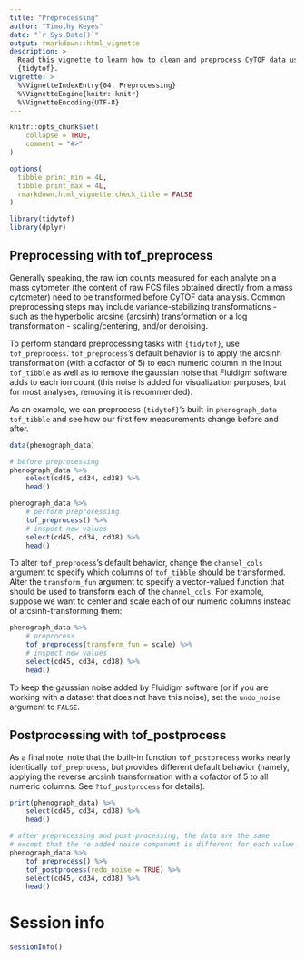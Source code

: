 ```yaml
---
title: "Preprocessing"
author: "Timothy Keyes"
date: "`r Sys.Date()`"
output: rmarkdown::html_vignette
description: > 
  Read this vignette to learn how to clean and preprocess CyTOF data using 
  {tidytof}.
vignette: >
  %\VignetteIndexEntry{04. Preprocessing}
  %\VignetteEngine{knitr::knitr}
  %\VignetteEncoding{UTF-8}
---
```


```r
knitr::opts_chunk$set(
    collapse = TRUE,
    comment = "#>"
)

options(
  tibble.print_min = 4L, 
  tibble.print_max = 4L, 
  rmarkdown.html_vignette.check_title = FALSE
)

```

```r
library(tidytof)
library(dplyr)
```


## Preprocessing with tof_preprocess

Generally speaking, the raw ion counts measured for each analyte on a mass cytometer (the content of raw FCS files obtained directly from a mass cytometer) need to be transformed before CyTOF data analysis. Common preprocessing steps may include variance-stabilizing transformations - such as the hyperbolic arcsine (arcsinh) transformation or a log transformation - scaling/centering, and/or denoising.

To perform standard preprocessing tasks with `{tidytof}`, use `tof_preprocess`. `tof_preprocess`'s default behavior is to apply the arcsinh transformation (with a cofactor of 5) to each numeric column in the input `tof_tibble` as well as to remove the gaussian noise that Fluidigm software adds to each ion count (this noise is added for visualization purposes, but for most analyses, removing it is recommended).

As an example, we can preprocess `{tidytof}`'s built-in `phenograph_data` `tof_tibble` and see how our first few measurements change before and after.

```r
data(phenograph_data)

# before preprocessing
phenograph_data %>%
    select(cd45, cd34, cd38) %>%
    head()
```


```r
phenograph_data %>%
    # perform preprocessing
    tof_preprocess() %>%
    # inspect new values
    select(cd45, cd34, cd38) %>%
    head()
```

To alter `tof_preprocess`'s default behavior, change the `channel_cols` argument to specify which columns of `tof_tibble` should be transformed. Alter the `transform_fun` argument to specify a vector-valued function that should be used to transform each of the `channel_cols`. For example, suppose we want to center and scale each of our numeric columns instead of arcsinh-transforming them: 

```r
phenograph_data %>%
    # preprocess
    tof_preprocess(transform_fun = scale) %>%
    # inspect new values
    select(cd45, cd34, cd38) %>%
    head()
```

To keep the gaussian noise added by Fluidigm software (or if you are working with a dataset that does not have this noise), set the `undo_noise` argument to `FALSE`.

## Postprocessing with tof_postprocess

As a final note, note that the built-in function `tof_postprocess` works nearly identically `tof_preprocess`, but provides different default behavior (namely, applying the reverse arcsinh transformation with a cofactor of 5 to all numeric columns. See `?tof_postprocess` for details).

```r
print(phenograph_data) %>%
    select(cd45, cd34, cd38) %>%
    head()

# after preprocessing and post-processing, the data are the same
# except that the re-added noise component is different for each value
phenograph_data %>%
    tof_preprocess() %>%
    tof_postprocess(redo_noise = TRUE) %>%
    select(cd45, cd34, cd38) %>%
    head()
```


# Session info

```r
sessionInfo()
```
